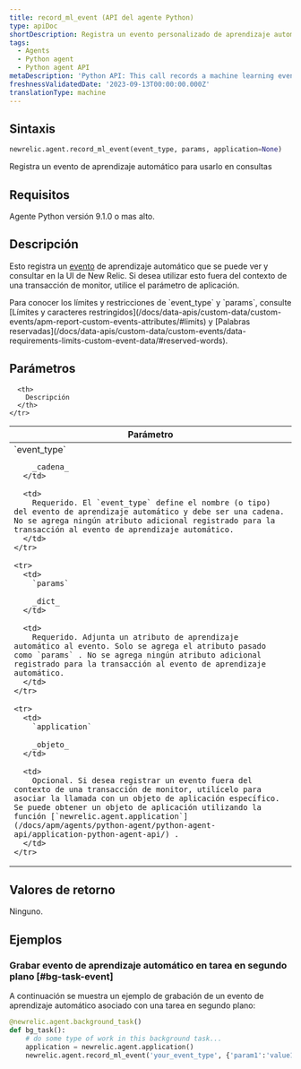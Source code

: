 ```yaml
---
title: record_ml_event (API del agente Python)
type: apiDoc
shortDescription: Registra un evento personalizado de aprendizaje automático para usarlo en consultas
tags:
  - Agents
  - Python agent
  - Python agent API
metaDescription: 'Python API: This call records a machine learning event for use in querying.'
freshnessValidatedDate: '2023-09-13T00:00:00.000Z'
translationType: machine
---
```


## Sintaxis

```py
newrelic.agent.record_ml_event(event_type, params, application=None)
```

Registra un evento de aprendizaje automático para usarlo en consultas

## Requisitos

Agente Python versión 9.1.0 o mas alto.

## Descripción

Esto registra un [evento](/docs/data-apis/understand-data/new-relic-data-types/#event-data) de aprendizaje automático que se puede ver y consultar en la UI de New Relic. Si desea utilizar esto fuera del contexto de una transacción de monitor, utilice el parámetro de aplicación.

<Callout variant="important">
  Para conocer los límites y restricciones de `event_type` y `params`, consulte [Límites y caracteres restringidos](/docs/data-apis/custom-data/custom-events/apm-report-custom-events-attributes/#limits) y [Palabras reservadas](/docs/data-apis/custom-data/custom-events/data-requirements-limits-custom-event-data/#reserved-words).
</Callout>

## Parámetros

<table>
  <thead>
    <tr>
      <th width="25%">
        Parámetro
      </th>

      <th>
        Descripción
      </th>
    </tr>
  </thead>

  <tbody>
    <tr>
      <td>
        `event_type`

        _cadena_
      </td>

      <td>
        Requerido. El `event_type` define el nombre (o tipo) del evento de aprendizaje automático y debe ser una cadena. No se agrega ningún atributo adicional registrado para la transacción al evento de aprendizaje automático.
      </td>
    </tr>

    <tr>
      <td>
        `params`

        _dict_
      </td>

      <td>
        Requerido. Adjunta un atributo de aprendizaje automático al evento. Solo se agrega el atributo pasado como `params` . No se agrega ningún atributo adicional registrado para la transacción al evento de aprendizaje automático.
      </td>
    </tr>

    <tr>
      <td>
        `application`

        _objeto_
      </td>

      <td>
        Opcional. Si desea registrar un evento fuera del contexto de una transacción de monitor, utilícelo para asociar la llamada con un objeto de aplicación específico. Se puede obtener un objeto de aplicación utilizando la función [`newrelic.agent.application`](/docs/apm/agents/python-agent/python-agent-api/application-python-agent-api/) .
      </td>
    </tr>
  </tbody>
</table>

## Valores de retorno

Ninguno.

## Ejemplos

### Grabar evento de aprendizaje automático en tarea en segundo plano [#bg-task-event]

A continuación se muestra un ejemplo de grabación de un evento de aprendizaje automático asociado con una tarea en segundo plano:

```py
@newrelic.agent.background_task() 
def bg_task(): 
    # do some type of work in this background task...
    application = newrelic.agent.application()
    newrelic.agent.record_ml_event('your_event_type', {'param1':'value1'}, application)
```